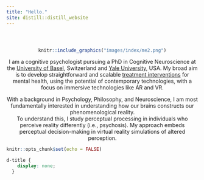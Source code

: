 ```yaml
---
title: "Hello."
site: distill::distill_website
---
```



<div style="text-align: center; padding-top: 2em;">


```r
knitr::include_graphics("images/index/me2.png")

```


I am a cognitive psychologist pursuing a PhD in Cognitive Neuroscience at the <a href="https://mcn.unibas.ch/de/">University of Basel</a>, Switzerland and <a href="https://campuspress.yale.edu/cannonlab/">Yale University</a>, USA. My broad aim is to develop straightforward and scalable <a href="https://www.sciencedirect.com/science/article/pii/S2666915323001658?via%3Dihub">treatment interventions</a> for mental health, using the potential of contemporary technologies, with a focus on immersive technologies like AR and VR. 



With a background in Psychology, Philosophy, and Neuroscience, I am most fundamentally interested in understanding how our brains constructs our phenomenological reality. <br> To understand this, I study perceptual processing in individuals who perceive reality differently (i.e., psychosis). My approach embeds perceptual decision-making in virtual reality simulations of altered perception. 


</div> 





```r
knitr::opts_chunk$set(echo = FALSE)
```

```css
d-title {
    display: none;
  }
```


